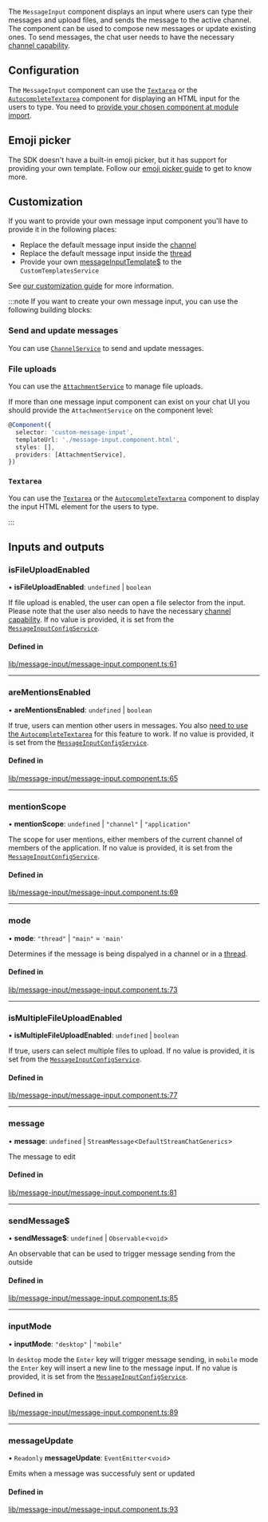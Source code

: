 The `MessageInput` component displays an input where users can type their messages and upload files, and sends the message to the active channel. The component can be used to compose new messages or update existing ones. To send messages, the chat user needs to have the necessary [channel capability](https://getstream.io/chat/docs/javascript/channel_capabilities/?language=javascript).

## Configuration

The `MessageInput` component can use the [`Textarea`](./TextareaComponent.mdx) or the [`AutocompleteTextarea`](./AutocompleteTextareaComponent.mdx) component for displaying an HTML input for the users to type. You need to [provide your chosen component at module import](../concepts/opt-in-architecture.mdx).

## Emoji picker

The SDK doesn't have a built-in emoji picker, but it has support for providing your own template. Follow our [emoji picker guide](../code-examples/emoji-picker.mdx) to get to know more.

## Customization

If you want to provide your own message input component you'll have to provide it in the following places:

- Replace the default message input inside the [channel](./ChannelComponent.mdx)
- Replace the default message input inside the [thread](./ThreadComponent.mdx)
- Provide your own [messageInputTemplate$](../services/CustomTemplatesService.mdx/#messageinputtemplate) to the `CustomTemplatesService`

See [our customization guide](../concepts/customization.mdx) for more information.

:::note
If you want to create your own message input, you can use the following building blocks:

### Send and update messages

You can use [`ChannelService`](../services/ChannelService.mdx) to send and update messages.

### File uploads

You can use the [`AttachmentService`](../services/AttachmentService.mdx) to manage file uploads.

If more than one message input component can exist on your chat UI you should provide the `AttachmentService` on the component level:

```typescript
@Component({
  selector: 'custom-message-input',
  templateUrl: './message-input.component.html',
  styles: [],
  providers: [AttachmentService],
})
```

### `Textarea`

You can use the [`Textarea`](./TextareaComponent.mdx) or the [`AutocompleteTextarea`](./AutocompleteTextareaComponent.mdx) component to display the input HTML element for the users to type.

:::

[//]: # "Start of generated content"
## Inputs and outputs 


### isFileUploadEnabled

• **isFileUploadEnabled**: `undefined` \| `boolean`

If file upload is enabled, the user can open a file selector from the input. Please note that the user also needs to have the necessary [channel capability](https://getstream.io/chat/docs/javascript/channel_capabilities/?language=javascript). If no value is provided, it is set from the [`MessageInputConfigService`](../services/MessageInputConfigService.mdx).

#### Defined in

[lib/message-input/message-input.component.ts:61](https://github.com/GetStream/stream-chat-angular/blob/125141d/projects/stream-chat-angular/src/lib/message-input/message-input.component.ts#L61)

___

### areMentionsEnabled

• **areMentionsEnabled**: `undefined` \| `boolean`

If true, users can mention other users in messages. You also [need to use the `AutocompleteTextarea`](../concepts/opt-in-architecture.mdx) for this feature to work. If no value is provided, it is set from the [`MessageInputConfigService`](../services/MessageInputConfigService.mdx).

#### Defined in

[lib/message-input/message-input.component.ts:65](https://github.com/GetStream/stream-chat-angular/blob/125141d/projects/stream-chat-angular/src/lib/message-input/message-input.component.ts#L65)

___

### mentionScope

• **mentionScope**: `undefined` \| ``"channel"`` \| ``"application"``

The scope for user mentions, either members of the current channel of members of the application. If no value is provided, it is set from the [`MessageInputConfigService`](../services/MessageInputConfigService.mdx).

#### Defined in

[lib/message-input/message-input.component.ts:69](https://github.com/GetStream/stream-chat-angular/blob/125141d/projects/stream-chat-angular/src/lib/message-input/message-input.component.ts#L69)

___

### mode

• **mode**: ``"thread"`` \| ``"main"`` = `'main'`

Determines if the message is being dispalyed in a channel or in a [thread](https://getstream.io/chat/docs/javascript/threads/?language=javascript).

#### Defined in

[lib/message-input/message-input.component.ts:73](https://github.com/GetStream/stream-chat-angular/blob/125141d/projects/stream-chat-angular/src/lib/message-input/message-input.component.ts#L73)

___

### isMultipleFileUploadEnabled

• **isMultipleFileUploadEnabled**: `undefined` \| `boolean`

If true, users can select multiple files to upload. If no value is provided, it is set from the [`MessageInputConfigService`](../services/MessageInputConfigService.mdx).

#### Defined in

[lib/message-input/message-input.component.ts:77](https://github.com/GetStream/stream-chat-angular/blob/125141d/projects/stream-chat-angular/src/lib/message-input/message-input.component.ts#L77)

___

### message

• **message**: `undefined` \| `StreamMessage`<`DefaultStreamChatGenerics`\>

The message to edit

#### Defined in

[lib/message-input/message-input.component.ts:81](https://github.com/GetStream/stream-chat-angular/blob/125141d/projects/stream-chat-angular/src/lib/message-input/message-input.component.ts#L81)

___

### sendMessage$

• **sendMessage$**: `undefined` \| `Observable`<`void`\>

An observable that can be used to trigger message sending from the outside

#### Defined in

[lib/message-input/message-input.component.ts:85](https://github.com/GetStream/stream-chat-angular/blob/125141d/projects/stream-chat-angular/src/lib/message-input/message-input.component.ts#L85)

___

### inputMode

• **inputMode**: ``"desktop"`` \| ``"mobile"``

In `desktop` mode the `Enter` key will trigger message sending, in `mobile` mode the `Enter` key will insert a new line to the message input. If no value is provided, it is set from the [`MessageInputConfigService`](../services/MessageInputConfigService.mdx).

#### Defined in

[lib/message-input/message-input.component.ts:89](https://github.com/GetStream/stream-chat-angular/blob/125141d/projects/stream-chat-angular/src/lib/message-input/message-input.component.ts#L89)

___

### messageUpdate

• `Readonly` **messageUpdate**: `EventEmitter`<`void`\>

Emits when a message was successfuly sent or updated

#### Defined in

[lib/message-input/message-input.component.ts:93](https://github.com/GetStream/stream-chat-angular/blob/125141d/projects/stream-chat-angular/src/lib/message-input/message-input.component.ts#L93)

[//]: # "End of generated content"
